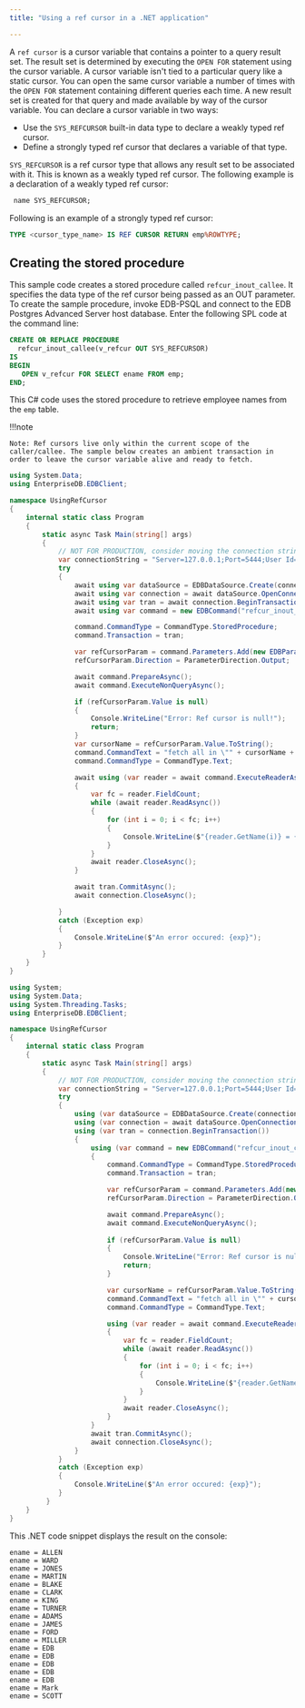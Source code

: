 ```yaml
---
title: "Using a ref cursor in a .NET application"

---
```


<div id="using_a_ref_cursor_in_a_net_application" class="registered_link"></div>

A `ref cursor` is a cursor variable that contains a pointer to a query result set. The result set is determined by executing the `OPEN FOR` statement using the cursor variable. A cursor variable isn't tied to a particular query like a static cursor. You can open the same cursor variable a number of times with the `OPEN FOR` statement containing different queries each time. A new result set is created for that query and made available by way of the cursor variable. You can declare a cursor variable in two ways:

-   Use the `SYS_REFCURSOR` built-in data type to declare a weakly typed ref cursor.
-   Define a strongly typed ref cursor that declares a variable of that type.

`SYS_REFCURSOR` is a ref cursor type that allows any result set to be associated with it. This is known as a weakly typed ref cursor. The following example is a declaration of a weakly typed ref cursor:

```sql
 name SYS_REFCURSOR;
```

Following is an example of a strongly typed ref cursor:

```sql
TYPE <cursor_type_name> IS REF CURSOR RETURN emp%ROWTYPE;
```

## Creating the stored procedure

This sample code creates a stored procedure called `refcur_inout_callee`. It specifies the data type of the ref cursor being passed as an OUT parameter. To create the sample procedure, invoke EDB-PSQL and connect to the EDB Postgres Advanced Server host database. Enter the following SPL code at the command line:

```sql
CREATE OR REPLACE PROCEDURE
  refcur_inout_callee(v_refcur OUT SYS_REFCURSOR)
IS
BEGIN
   OPEN v_refcur FOR SELECT ename FROM emp;
END;
```

This C# code uses the stored procedure to retrieve employee names from the `emp` table.

!!!note

    Note: Ref cursors live only within the current scope of the caller/callee. The sample below creates an ambient transaction in order to leave the cursor variable alive and ready to fetch.


<TabContainer syncKey="sample">
<Tab title=".NET">

```csharp
using System.Data;
using EnterpriseDB.EDBClient;

namespace UsingRefCursor
{
    internal static class Program
    {
        static async Task Main(string[] args)
        {
            // NOT FOR PRODUCTION, consider moving the connection string in a configuration file
            var connectionString = "Server=127.0.0.1;Port=5444;User Id=enterprisedb;Password=edb;Database=edb";
            try
            {
                await using var dataSource = EDBDataSource.Create(connectionString);
                await using var connection = await dataSource.OpenConnectionAsync();
                await using var tran = await connection.BeginTransactionAsync();
                await using var command = new EDBCommand("refcur_inout_callee", connection);

                command.CommandType = CommandType.StoredProcedure;
                command.Transaction = tran;

                var refCursorParam = command.Parameters.Add(new EDBParameter("refCursor", EDBTypes.EDBDbType.Refcursor));
                refCursorParam.Direction = ParameterDirection.Output;

                await command.PrepareAsync();
                await command.ExecuteNonQueryAsync();

                if (refCursorParam.Value is null)
                {
                    Console.WriteLine("Error: Ref cursor is null!");
                    return;
                }
                var cursorName = refCursorParam.Value.ToString();
                command.CommandText = "fetch all in \"" + cursorName + "\"";
                command.CommandType = CommandType.Text;

                await using (var reader = await command.ExecuteReaderAsync())
                {
                    var fc = reader.FieldCount;
                    while (await reader.ReadAsync())
                    {
                        for (int i = 0; i < fc; i++)
                        {
                            Console.WriteLine($"{reader.GetName(i)} = {reader.GetString(i)}");
                        }
                    }
                    await reader.CloseAsync();
                }

                await tran.CommitAsync();
                await connection.CloseAsync();

            }
            catch (Exception exp)
            {
                Console.WriteLine($"An error occured: {exp}");
            }
        }
    }
}
```

</Tab>
<Tab title=".NET Framework">

```csharp
using System;
using System.Data;
using System.Threading.Tasks;
using EnterpriseDB.EDBClient;

namespace UsingRefCursor
{
    internal static class Program
    {
        static async Task Main(string[] args)
        {
            // NOT FOR PRODUCTION, consider moving the connection string in a configuration file
            var connectionString = "Server=127.0.0.1;Port=5444;User Id=enterprisedb;Password=edb;Database=edb";
            try
            {
                using (var dataSource = EDBDataSource.Create(connectionString))
                using (var connection = await dataSource.OpenConnectionAsync())
                using (var tran = connection.BeginTransaction())
                {
                    using (var command = new EDBCommand("refcur_inout_callee", connection))
                    {
                        command.CommandType = CommandType.StoredProcedure;
                        command.Transaction = tran;

                        var refCursorParam = command.Parameters.Add(new EDBParameter("refCursor", EDBTypes.EDBDbType.Refcursor));
                        refCursorParam.Direction = ParameterDirection.Output;

                        await command.PrepareAsync();
                        await command.ExecuteNonQueryAsync();
                        
                        if (refCursorParam.Value is null)
                        {
                            Console.WriteLine("Error: Ref cursor is null!");
                            return;
                        }

                        var cursorName = refCursorParam.Value.ToString();
                        command.CommandText = "fetch all in \"" + cursorName + "\"";
                        command.CommandType = CommandType.Text;

                        using (var reader = await command.ExecuteReaderAsync())
                        {
                            var fc = reader.FieldCount;
                            while (await reader.ReadAsync())
                            {
                                for (int i = 0; i < fc; i++)
                                {
                                    Console.WriteLine($"{reader.GetName(i)} = {reader.GetString(i)}");
                                }
                            }
                            await reader.CloseAsync();
                        }
                    }
                    await tran.CommitAsync();
                    await connection.CloseAsync();
                }
            }
            catch (Exception exp)
            {
                Console.WriteLine($"An error occured: {exp}");
            }
         }
    }
}
```
</Tab>
</TabContainer> 

This .NET code snippet displays the result on the console:

```text
ename = ALLEN
ename = WARD
ename = JONES
ename = MARTIN
ename = BLAKE
ename = CLARK
ename = KING
ename = TURNER
ename = ADAMS
ename = JAMES
ename = FORD
ename = MILLER
ename = EDB
ename = EDB
ename = EDB
ename = EDB
ename = EDB
ename = Mark
ename = SCOTT
```
